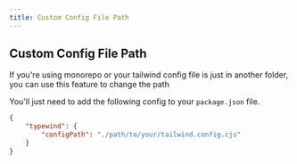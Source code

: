 ```yaml
---
title: Custom Config File Path
---
```


## Custom Config File Path

If you're using monorepo or your tailwind config file is just in another folder, you can use this feature to change the path

You'll just need to add the following config to your `package.json` file.
```json
{
    "typewind": {
        "configPath": "./path/to/your/tailwind.config.cjs"
    }
}
```
